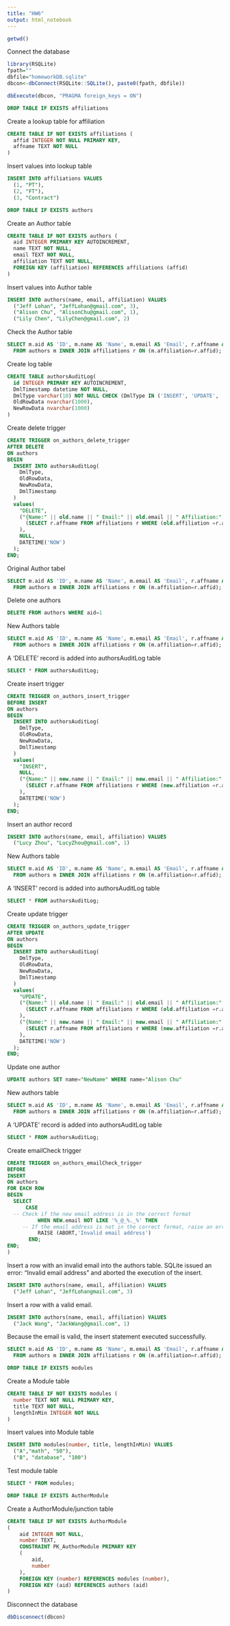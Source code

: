 ```yaml
---
title: "HW6"
output: html_notebook
---
```


```r
getwd()
```

Connect the database
```r
library(RSQLite)
fpath=""
dbfile="homeworkDB.sqlite"
dbcon<-dbConnect(RSQLite::SQLite(), paste0(fpath, dbfile))
```

```r
dbExecute(dbcon, "PRAGMA foreign_keys = ON")
```


```sql
DROP TABLE IF EXISTS affiliations
```

Create a lookup table for affiliation
```sql
CREATE TABLE IF NOT EXISTS affiliations (
  affid INTEGER NOT NULL PRIMARY KEY,
  affname TEXT NOT NULL
)
```

Insert values into lookup table
```sql
INSERT INTO affiliations VALUES 
  (1, "PT"),
  (2, "FT"),
  (3, "Contract")
```

```sql
DROP TABLE IF EXISTS authors
```

Create an Author table
```sql
CREATE TABLE IF NOT EXISTS authors (
  aid INTEGER PRIMARY KEY AUTOINCREMENT,
  name TEXT NOT NULL,
  email TEXT NOT NULL,
  affiliation TEXT NOT NULL,
  FOREIGN KEY (affiliation) REFERENCES affiliations (affid)
)
```

Insert values into Author table
```sql
INSERT INTO authors(name, email, affiliation) VALUES
  ("Jeff Lohan", "JeffLohan@gmail.com", 3),
  ("Alison Chu", "AlisonChu@gmail.com", 1),
  ("Lily Chen", "LilyChen@gmail.com", 2)
```

Check the Author table
```sql
SELECT m.aid AS 'ID', m.name AS 'Name', m.email AS 'Email', r.affname AS 'AFF'
  FROM authors m INNER JOIN affiliations r ON (m.affiliation=r.affid);
```

Create log table
```sql
CREATE TABLE authorsAuditLog(
  id INTEGER PRIMARY KEY AUTOINCREMENT,
  DmlTimestamp datetime NOT NULL,
  DmlType varchar(10) NOT NULL CHECK (DmlType IN ('INSERT', 'UPDATE', 'DELETE')),
  OldRowData nvarchar(1000),
  NewRowData nvarchar(1000)
)
```

Create delete trigger
```sql
CREATE TRIGGER on_authors_delete_trigger 
AFTER DELETE
ON authors
BEGIN
  INSERT INTO authorsAuditLog(
    DmlType,
    OldRowData,
    NewRowData,
    DmlTimestamp
  ) 
  values(
    "DELETE",
    ("{Name:" || old.name || " Email:" || old.email || " Affiliation:" ||
      (SELECT r.affname FROM affiliations r WHERE (old.affiliation =r.affid)) || "}"
    ),
    NULL,
    DATETIME('NOW')
  );
END;
```

Original Author tabel
```sql
SELECT m.aid AS 'ID', m.name AS 'Name', m.email AS 'Email', r.affname AS 'AFF'
  FROM authors m INNER JOIN affiliations r ON (m.affiliation=r.affid);
```

Delete one authors
```sql
DELETE FROM authors WHERE aid=1
```

New Authors table
```sql
SELECT m.aid AS 'ID', m.name AS 'Name', m.email AS 'Email', r.affname AS 'AFF'
  FROM authors m INNER JOIN affiliations r ON (m.affiliation=r.affid);
```
A 'DELETE' record is added into authorsAuditLog table
```sql
SELECT * FROM authorsAuditLog;
```
Create insert trigger
```sql
CREATE TRIGGER on_authors_insert_trigger 
BEFORE INSERT
ON authors
BEGIN
  INSERT INTO authorsAuditLog(
    DmlType,
    OldRowData,
    NewRowData,
    DmlTimestamp
  ) 
  values(
    "INSERT",
    NULL,
    ("{Name:" || new.name || " Email:" || new.email || " Affiliation:" ||
      (SELECT r.affname FROM affiliations r WHERE (new.affiliation =r.affid)) || "}"
    ),
    DATETIME('NOW')
  );
END;
```

Insert an author record
```sql
INSERT INTO authors(name, email, affiliation) VALUES
  ("Lucy Zhou", "LucyZhou@gmail.com", 1)
```

New Authors table
```sql
SELECT m.aid AS 'ID', m.name AS 'Name', m.email AS 'Email', r.affname AS 'AFF'
  FROM authors m INNER JOIN affiliations r ON (m.affiliation=r.affid);
```
A 'INSERT' record is added into authorsAuditLog table
```sql
SELECT * FROM authorsAuditLog;
```
Create update trigger
```sql
CREATE TRIGGER on_authors_update_trigger 
AFTER UPDATE
ON authors
BEGIN
  INSERT INTO authorsAuditLog(
    DmlType,
    OldRowData,
    NewRowData,
    DmlTimestamp
  ) 
  values(
    "UPDATE",
    ("{Name:" || old.name || " Email:" || old.email || " Affiliation:" ||
      (SELECT r.affname FROM affiliations r WHERE (old.affiliation =r.affid)) || "}"
    ),
    ("{Name:" || new.name || " Email:" || new.email || " Affiliation:" ||
      (SELECT r.affname FROM affiliations r WHERE (new.affiliation =r.affid)) || "}"
    ),
    DATETIME('NOW')
  );
END;
```

Update one author
```sql
UPDATE authors SET name="NewName" WHERE name="Alison Chu"
```

New authors table
```sql
SELECT m.aid AS 'ID', m.name AS 'Name', m.email AS 'Email', r.affname AS 'AFF'
  FROM authors m INNER JOIN affiliations r ON (m.affiliation=r.affid);
```

A 'UPDATE' record is added into authorsAuditLog table
```sql
SELECT * FROM authorsAuditLog;
```

Create emailCheck trigger
```sql
CREATE TRIGGER on_authors_emailCheck_trigger 
BEFORE 
INSERT 
ON authors
FOR EACH ROW
BEGIN
  SELECT
      CASE
  -- Check if the new email address is in the correct format
	      WHEN NEW.email NOT LIKE '%_@_%._%' THEN
	 -- If the email address is not in the correct format, raise an error
   	      RAISE (ABORT,'Invalid email address')
       END;
END;
)
```


Insert a row with an invalid email into the authors table.
SQLite issued an error: “Invalid email address” and aborted the execution of the insert.
```sql
INSERT INTO authors(name, email, affiliation) VALUES
  ("Jeff Lohan", "JeffLohangmail.com", 3)
```

Insert a row with a valid email.
```sql
INSERT INTO authors(name, email, affiliation) VALUES
  ("Jack Wang", "JackWang@gmail.com", 1)
```

Because the email is valid, the insert statement executed successfully.
```sql
SELECT m.aid AS 'ID', m.name AS 'Name', m.email AS 'Email', r.affname AS 'AFF'
  FROM authors m INNER JOIN affiliations r ON (m.affiliation=r.affid);
```


```sql
DROP TABLE IF EXISTS modules
```

Create a Module table
```sql
CREATE TABLE IF NOT EXISTS modules (
  number TEXT NOT NULL PRIMARY KEY,
  title TEXT NOT NULL,
  lengthInMin INTEGER NOT NULL
)
```

Insert values into Module table
```sql
INSERT INTO modules(number, title, lengthInMin) VALUES
  ("A","math", "50"),
  ("B", "database", "100")
```

Test module table
```sql
SELECT * FROM modules;
```

```sql
DROP TABLE IF EXISTS AuthorModule
```

Create a AuthorModule/junction table
```sql
CREATE TABLE IF NOT EXISTS AuthorModule
(
    aid INTEGER NOT NULL,
    number TEXT,
    CONSTRAINT PK_AuthorModule PRIMARY KEY
    (
        aid,
        number
    ),
    FOREIGN KEY (number) REFERENCES modules (number),
    FOREIGN KEY (aid) REFERENCES authors (aid)
)
```

Disconnect the database
```r
dbDisconnect(dbcon)
```

